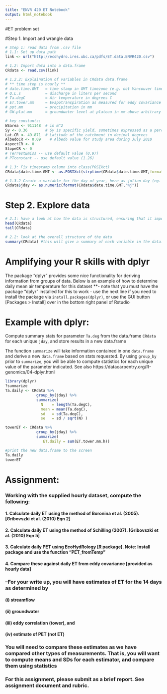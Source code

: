 ```yaml
---
title: "ENVR 420 ET Notebook"
output: html_notebook
---
```


#ET problem set

#Step 1. Import and wrangle data
```r
# Step 1: read data from .csv file
# 1.1: Set up data path
link <- url("http://ecohydro.ires.ubc.ca/pdfs/ET.data.ENVR420.csv")

# 1.2: Import data into a data.frame
CRdata <- read.csv(link)

# 1.2.2: Explaination of variables in CRdata data.frame
# ** time step is hourly **
# date.time.GMT   = time stamp in GMT timezone (e.g. not Vancouver time)
# Q.L.s           = discharge in liters per second
# Ta.degC         = Air temperature in degrees C
# ET.tower.mm     = Evapotranspiration as measured for eddy covariance flux tower footprint in mm
# ppt.mm          = precipitation in mm
# GW.plat.mm      = groundwater level at plateau in mm above arbitrary datum

# key constants:
WSarea <- 911148  # in m^2   
Sy <- 0.36        # Sy is specific yield, sometimes expressed as a percentage (e.g. 36%)
Lat.CR <- 49.871  # Latitude of the catchment in decimal degrees
AlbedoCR <- 0.09    # Albedo value for study area during July 2010 
AspectCR <- 0
SlopeCR <- 0
# TerrestEmiss -- use default value (0.97)
# PTconstant -- use default value (1.26)

# 1.3: Fix timestamp column into class(POSIXct)
CRdata$date.time.GMT <- as.POSIXct(strptime(CRdata$date.time.GMT,format ="%m/%d/%y  %H:%M", tz="GMT"))

# 1.3.2 Create a variable for the day of year, here as julian day (eg. "jday")
CRdata$jday <- as.numeric(format(CRdata$date.time.GMT,"%j"))
```

# Step 2. Explore data
```r
# 2.1: have a look at how the data is structured, ensuring that it imported properly
head(CRdata)
tail(CRdata)

# 2.2: look at the overall structure of the data
summary(CRdata) #this will give a summary of each variable in the data.frame
```

# Amplifying your R skills with dplyr
The package "dplyr" provides some nice functionality for deriving information from groups of data. 
Below is an example of how to determine daily mean air temperature for this dataset 
**- note that you must have the package "dplyr" installed for this to work - use the next line if you need to install the package via `install.packages(dplyr)`, or use the GUI button [Packages > Install] over in the bottom right panel of Rstudio 

# Example with dplyr:
Compute summary stats for parameter `Ta.deg` from the data.frame `CRdata` for each unique `jday`, and store results in a new data.frame

The function `summarize` will take information contained in one `data.frame` and derive a new `data.frame` based on stats requested. By using `group_by` prior to `summarize`, you will be able to compute statistics for each unique value of the parameter indicated. See also https://datacarpentry.org/R-genomics/04-dplyr.html

```r
library(dplyr)
?summarize
Ta.daily <- CRdata %>% 
              group_by(jday) %>%
              summarize(
                N    = length(Ta.degC),
                mean = mean(Ta.degC),
                sd   = sd(Ta.degC),
                se   = sd / sqrt(N) )

towerET <- CRdata %>% 
              group_by(jday) %>%
              summarize(
                 ET.daily = sum(ET.tower.mm.h))

#print the new data.frame to the screen
Ta.daily
towerET
```

# Assignment:

### Working with the supplied hourly dataset, compute the following:

#### 1. Calculate daily ET using the method of Boronina et al. (2005). [Gribovszki et al. (2010) Eqn 2]
#### 2. Calculate daily ET using the method of Schilling (2007). [Gribovszki et al. (2010) Eqn 5]
#### 3. Calculate daily PET using EcoHydRology [R package]. Note: Install package and use the function "PET_fromTemp"
#### 4. Compare these against daily ET from eddy covariance [provided as hourly data]

### --For your write up, you will have estimates of ET for the 14 days as determined by 

#### (i) streamflow
#### (ii) groundwater
#### (iii) eddy correlation (tower), and
#### (iv) estimate of PET (not ET)

### You will need to compare these estimates as we have compared other types of measurements. That is, you will want to compute means and SDs for each estimator, and compare them using statistics

### For this assignment, please submit as a brief report. See assignment document and rubric. 



